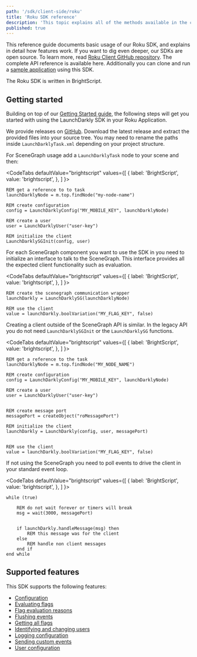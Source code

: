 ```yaml
---
path: '/sdk/client-side/roku'
title: 'Roku SDK reference'
description: 'This topic explains all of the methods available in the client-side Roku SDK, with detail about how they work.'
published: true
---
```


This reference guide documents basic usage of our Roku SDK, and explains in detail how features work. If you want to dig even deeper, our SDKs are open source. To learn more, read [Roku Client GitHub repository](https://github.com/launchdarkly/roku-client-sdk). The complete API reference is available here. Additionally you can clone and run a [sample application](https://github.com/launchdarkly/hello-roku) using this SDK.

The Roku SDK is written in BrightScript.

## Getting started

Building on top of our [Getting Started guide](/home/getting-started), the following steps will get you started with using the LaunchDarkly SDK in your Roku Application.

We provide releases on [GitHub](https://github.com/launchdarkly/roku-client-sdk/releases). Download the latest release and extract the provided files into your source tree. You may need to rename the paths inside `LaunchDarklyTask.xml` depending on your project structure.

For SceneGraph usage add a `LaunchDarklyTask` node to your scene and then:


<CodeTabs
  defaultValue="brightscript"
  values={[
    { label: 'BrightScript', value: 'brightscript', },
  ]
}>
<CodeTabItem value="brightscript">

```brightscript
REM get a reference to to task
launchDarklyNode = m.top.findNode("my-node-name")

REM create configuration
config = LaunchDarklyConfig("MY_MOBILE_KEY", launchDarklyNode)

REM create a user
user = LaunchDarklyUser("user-key")

REM initialize the client
LaunchDarklySGInit(config, user)

```

</CodeTabItem>
</CodeTabs>

For each SceneGraph component you want to use the SDK in you need to initialize an interface to talk to the SceneGraph. This interface provides all the expected client functionality such as evaluation.

<CodeTabs
  defaultValue="brightscript"
  values={[
    { label: 'BrightScript', value: 'brightscript', },
  ]
}>
<CodeTabItem value="brightscript">

```brightscript
REM create the scenegraph communication wrapper
launchDarkly = LaunchDarklySG(launchDarklyNode)

REM use the client
value = launchDarkly.boolVariation("MY_FLAG_KEY", false)

```

</CodeTabItem>
</CodeTabs>

Creating a client outside of the SceneGraph API is similar. In the legacy API you do not need `LaunchDarklySGInit` or the `LaunchDarklySG` functions.

<CodeTabs
  defaultValue="brightscript"
  values={[
    { label: 'BrightScript', value: 'brightscript', },
  ]
}>
<CodeTabItem value="brightscript">

```brightscript
REM get a reference to the task
launchDarklyNode = m.top.findNode("MY_NODE_NAME")

REM create configuration
config = LaunchDarklyConfig("MY_MOBILE_KEY", launchDarklyNode)

REM create a user
user = LaunchDarklyUser("user-key")


REM create message port
messagePort = createObject("roMessagePort")

REM initialize the client
launchDarkly = LaunchDarkly(config, user, messagePort)


REM use the client
value = launchDarkly.boolVariation("MY_FLAG_KEY", false)

```

</CodeTabItem>
</CodeTabs>

If not using the SceneGraph you need to poll events to drive the client in your standard event loop.

<CodeTabs
  defaultValue="brightscript"
  values={[
    { label: 'BrightScript', value: 'brightscript', },
  ]
}>
<CodeTabItem value="brightscript">

```brightscript
while (true)

    REM do not wait forever or timers will break
    msg = wait(3000, messagePort)


    if launchDarkly.handleMessage(msg) then
        REM this message was for the client
    else
        REM handle non client messages
    end if
end while
```

</CodeTabItem>
</CodeTabs>

## Supported features

This SDK supports the following features:

* [Configuration](/sdk/features/config#roku)
* [Evaluating flags](/sdk/features/evaluating#roku)
* [Flag evaluation reasons](/sdk/features/evaluation-reasons#roku)
* [Flushing events](/sdk/features/flush#roku)
* [Getting all flags](/sdk/features/all-flags#roku)
* [Identifying and changing users](/sdk/features/identify#roku)
* [Logging configuration](/sdk/features/logging#roku)
* [Sending custom events](/sdk/features/events#roku)
* [User configuration](/sdk/features/user-config#roku)
